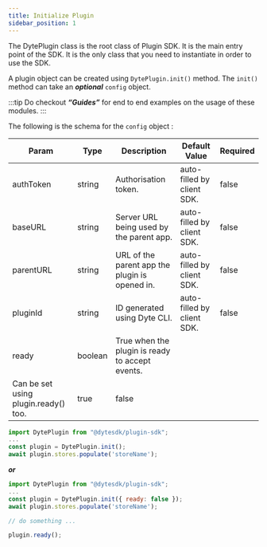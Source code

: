 ```yaml
---
title: Initialize Plugin
sidebar_position: 1
---
```


The DytePlugin class is the root class of Plugin SDK. It is the main entry point of the SDK. It is the only class that you need to instantiate in order to use the SDK.

A plugin object can be created using `DytePlugin.init()` method. The `init()` method can take an ***optional*** `config` object. 

:::tip
Do checkout ***“Guides”*** for end to end examples on the usage of these modules.
:::


The following is the schema for the `config` object :

| **Param** | **Type** | **Description** | **Default Value**| **Required** |
| --- | --- | --- | --- | --- |
| authToken | string | Authorisation token. | auto-filled by client SDK. | false |
| baseURL | string | Server URL being used by the parent app. | auto-filled by client SDK. | false |
| parentURL | string | URL of the parent app the plugin is opened in. | auto-filled by client SDK. | false |
| pluginId | string | ID generated using Dyte CLI. | auto-filled by client SDK. | false |
| ready | boolean | True when the plugin is ready to accept events.
Can be set using plugin.ready() too. | true | false |

```jsx
import DytePlugin from "@dytesdk/plugin-sdk";
...
const plugin = DytePlugin.init();
await plugin.stores.populate('storeName');
```

***or***

```jsx
import DytePlugin from "@dytesdk/plugin-sdk";
...
const plugin = DytePlugin.init({ ready: false });
await plugin.stores.populate('storeName');

// do something ...

plugin.ready();
```